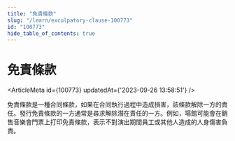 ```yaml
---
title: "免責條款"
slug: "/learn/exculpatory-clause-100773"
id: "100773"
hide_table_of_contents: true
---
```



# 免責條款

<ArticleMeta id={100773} updatedAt={'2023-09-26 13:58:51'} />
<div className='border-solid border-b border-t-0 my-4 border-[var(--ifm-color-gray-300)]' />

免責條款是一種合同條款，如果在合同執行過程中造成損害，該條款解除一方的責任。發行免責條款的一方通常是尋求解除潛在責任的一方。例如，場館可能會在銷售音樂會門票上打印免責條款，表示不對演出期間員工或其他人造成的人身傷害負責。
